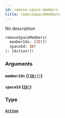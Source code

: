 ```yaml
---
id: remove-space-members
title: removeSpaceMembers
---
```


No description

```graphql
removeSpaceMembers(
  memberIds: [ID!]!
  spaceId: ID!
): [Action!]!

```

### Arguments

#### `memberIds` ([`[ID!]!`](/docs/graphql/scalars/id))

#### `spaceId` ([`ID!`](/docs/graphql/scalars/id))

### Type

#### [`Action`](/docs/graphql/objects/action)
